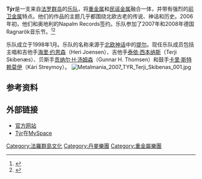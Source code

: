 {{Infobox musical artist <!-- See Wikipedia:WikiProject Musicians -->
| Name                = Týr
| Img                 = Tyr in Hamburg 0224.JPG
| Img_capt            = 2006年9月16日汉堡市
| Img_size            = 250
| Landscape           = Yes
| Background          = group_or_band
| Alias               = 
| Origin              = {{flagcountry|Denmark}}屬{{flagcountry|Faroe Islands}}
| Genre               = [[维京金属|维京金属]]<br />[[民谣金属|民谣金属]]<br />[[前卫金属|前卫金属]]
| Years_active        = 1998年－今
| Label               = [[Napalm_Records|Napalm Records]]<br />[[Tutl|Tutl]]
| Associated_acts     = 
| URL                 = http://www.tyr.net/
| Current_members     = [[海里·约恩森|海里·约恩森]]<br />[[泰依·西本纳斯|泰依·西本纳斯]]<br />[[贡纳尔·H·汤姆森|贡纳尔·H·汤姆森]]<br />[[卡里·斯特赖莫伊|卡里·斯特赖莫伊]]
| Past_members        = Jón Joensen<br />Pól Arni Holm<br />Allan Streymoy<br />Ottó P. Arnarson
}}

'''Týr'''是一支来自[[法罗群岛|法罗群岛]]的[[乐队|乐队]]，将[[重金属音乐|重金属]]和[[民谣金属|民谣金属]]融合一体，并带有强烈的[[前卫金属|前卫金属]]特点。他们的作品的主题几乎都围绕北欧古老的传说、神话和历史。2006年初，他们和奥地利的Napalm Records签约。乐队参加了2007年和2008年德国Ragnarök音乐节。<ref>{{Cite web |url=http://www.ragnaroek-festival.com/index.php?article_id=15&clang=1&flash= |title=Ragnarök Festival 2007 |accessdate=2009-01-09 |archive-date=2008-12-31 |archive-url=https://web.archive.org/web/20081231142046/http://www.ragnaroek-festival.com/index.php?article_id=15&clang=1&flash= |dead-url=no }}</ref><ref>{{Cite web |url=http://www.ragnaroek-festival.com/index.php?article_id=41&clang=1&flash= |title=Ragnarök Festival 2008 |accessdate=2009-01-09 |archive-date=2008-12-31 |archive-url=https://web.archive.org/web/20081231142147/http://www.ragnaroek-festival.com/index.php?article_id=41&clang=1&flash= |dead-url=no }}</ref>

乐队成立于1998年1月。乐队的名称来源于[[北欧神话|北欧神话]]中的[[提尔|提尔]]。现任乐队成员包括主唱和吉他手[[海里·约恩森|海里·约恩森]]（Heri Joensen）、吉他手[[泰依·西本纳斯|泰依·西本纳斯]]（Terji Skibenæs）、贝斯手[[贡纳尔·H·汤姆森|贡纳尔·H·汤姆森]]（Gunnar H. Thomsen）和鼓手[[卡里·斯特赖莫伊|卡里·斯特赖莫伊]]（Kári Streymoy）。
[[File:Metalmania_2007_TYR_Terji_Skibenas_001.jpg|thumb]]
== 参考资料 ==
{{reflist}}

== 外部链接 ==
{{commons|Týr}}
* [https://web.archive.org/web/20060909052339/http://www.tyr.net/ 官方网站]
* [http://www.myspace.com/tyr1 Týr]{{Wayback|url=http://www.myspace.com/tyr1 |date=20081225002846 }}在[[MySpace|MySpace]]

{{faroes-stub}}
{{Authority control}}
{{DEFAULTSORT:Týr}}

[[Category:法羅群島文化|Category:法羅群島文化]]
[[Category:丹麥樂團|Category:丹麥樂團]]
[[Category:重金屬樂團|Category:重金屬樂團]]